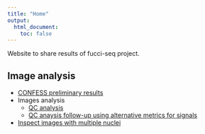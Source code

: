 ```yaml
---
title: "Home"
output:
  html_document:
    toc: false
---
```


Website to share results of fucci-seq project.


## Image analysis

* [CONFESS preliminary results](confess-prelim.html)
* Images analysis
    * [QC analysis](images-qc.html)
    * [QC anaysis follow-up using alternative metrics for signals](images-qc-followup.html)
* [Inspect images with multiple nuclei](images-multiple-nuclei.html)


